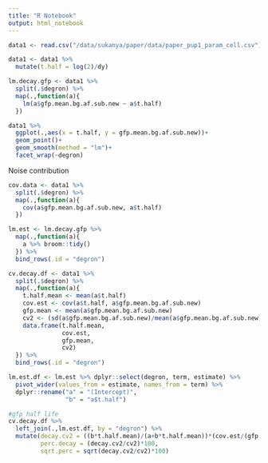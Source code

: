 ```yaml
---
title: "R Notebook"
output: html_notebook
---
```


```r
data1 <- read.csv("/data/sukanya/paper/data/paper_pup1_param_cell.csv")
```

```r
data1 <- data1 %>% 
  mutate(t.half = log(2)/dy)
```

```r
lm.decay.gfp <- data1 %>% 
  split(.$degron) %>% 
  map(.,function(a){
    lm(a$gfp.mean.bg.af.sub.new ~ a$t.half)
  })

```

```r
data1 %>% 
  ggplot(.,aes(x = t.half, y = gfp.mean.bg.af.sub.new))+
  geom_point()+
  geom_smooth(method = "lm")+
  facet_wrap(~degron)
```
Noise contribution

```r
cov.data <- data1 %>% 
  split(.$degron) %>% 
  map(.,function(a){
    cov(a$gfp.mean.bg.af.sub.new, a$t.half)
  })

```

```r
lm.est <- lm.decay.gfp %>% 
  map(.,function(a){
    a %>% broom::tidy()
  }) %>% 
  bind_rows(.id = "degron")

```

```r
cv.decay.df <- data1 %>% 
  split(.$degron) %>% 
  map(.,function(a){
    t.half.mean <- mean(a$t.half)
    cov.est <- cov(a$t.half, a$gfp.mean.bg.af.sub.new)
    gfp.mean <- mean(a$gfp.mean.bg.af.sub.new)
    cv2 <- (sd(a$gfp.mean.bg.af.sub.new)/mean(a$gfp.mean.bg.af.sub.new))^2
    data.frame(t.half.mean,
               cov.est,
               gfp.mean,
               cv2)
  }) %>% 
  bind_rows(.id = "degron")

```

```r
lm.est.df <- lm.est %>% dplyr::select(degron, term, estimate) %>% 
  pivot_wider(values_from = estimate, names_from = term) %>% 
  dplyr::rename("a" = "(Intercept)",
                "b" = "a$t.half")

```


```r
#gfp half life
cv.decay.df %>% 
  left_join(.,lm.est.df, by = "degron") %>% 
  mutate(decay.cv2 = ((b*t.half.mean)/(a+b*t.half.mean))*(cov.est/(gfp.mean*t.half.mean)),
         perc.decay = (decay.cv2/cv2)*100,
         sqrt.perc = sqrt(decay.cv2/cv2)*100)

```


